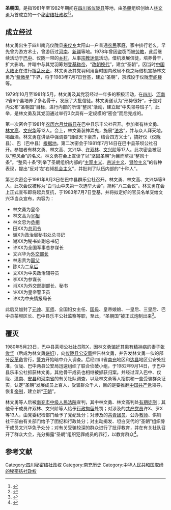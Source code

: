 {{Infobox Former Country
|native_name            = {{lang|zh|圣朝国}}
|conventional_long_name = 
|common_name            = 
|
|continent              = 亚洲
|region                 = 东亚
|country                = 中华人民共和国
|era                    = 
|status                 = Unrecognized State
|status_text            = [[秘密结社政权|秘密结社政权]]
|empire                 = 
|government_type        = [[政教合一|政教合一]]<br>[[神权政治|神权政治]]<br>[[君主专制|君主专制]]
|
|life_span              = 1981年－1982年
|
|year_start             = 1981年
|year_end               = 1982年
|
|year_exile_start       = 
|year_exile_end         = 
|
|event_start            = 
|date_start             = 08月3日
|event_end              = 
|date_end               = 09月14月
|
|event1                 = 
|date_event1            = 
|event2                 = 
|date_event2            = 
|event3                 = 
|date_event3            = 
|event4                 = 
|date_event4            = 
|
|event_pre              = 
|date_pre               = 
|event_post             = 
|date_post              = 
|
|p1                     = 中华人民共和国
|flag_p1                = Flag of the People's Republic of China.svg
|
|s1                     = 中华人民共和国
|flag_s1                = Flag of the People's Republic of China.svg
|
|image_flag             = Flag of None.svg
|flag                   = 
|flag_type              = 国旗
|
|image_coat             = Coats of arms of None.svg
|symbol                 = 
|symbol_type            = 国徽
|symbol_type_article    = 
|
|image_map              = 
|image_map_size         = 
|image_map_caption      = 
|
|capital                = 预定首都：[[仪陇县|仪陇县]][[奎阁楼|奎阁楼]]<br>根据地：{{CHN}}[[四川省|四川省]][[仪陇县|仪陇县]]
|capital_exile          = 
|latd =  |latm =  |latNS =  |longd =  |longm =  |longEW = 
|largest_city           = 
|
|national_motto         = 
|national_anthem        = 
|common_languages       = [[汉语|汉语]]
|demonym                = 
|religion               = [[圣朝|圣朝]]
|philosophy             = 
|currency               = [[人民币|人民币（CNY／RMB）]]
|currency_code          = CNY／RMB
|
|title_leader           = 国家最高领导人
|leader1                = [[皇帝|皇帝]] [[林文勇|林文勇]]
|year_leader1           = 1981年8月3日－1982年9月14日
|leader2                = 
|year_leader2           = 
|leader3                = 
|year_leader3           = 
|leader4                = 
|year_leader4           = 
|
|title_representative   = 国家元首
|representative1        = [[皇帝|皇帝]] [[林文勇|林文勇]]
|year_representative1   = 1981年8月3日－1982年9月14日
|representative2        = 
|year_representative2   = 
|representative3        = 
|year_representative3   = 
|representative4        = 
|year_representative4   = 
|
|title_deputy           = 政府首脑
|deputy1                = [[丞相|丞相]] [[林文忠|林文忠]]
|year_deputy1           = 1981年8月3日－1982年9月
|deputy2                = [[宰相|宰相]] [[林文高|林文高]]
|year_deputy2           = 1981年8月3日－1982年9月
|deputy3                = 
|year_deputy3           = 
|deputy4                = 
|year_deputy4           = 
|
|legislature            = 
|house1                 = 
|house2                 = 
|
|stat_year1             = 
|stat_area1             = 
|stat_pop1              = 
|stat_year2             = 
|stat_area2             = 
|stat_pop2              = 
|stat_year3             = 
|stat_area3             = 
|stat_pop3              = 
|stat_year4             = 
|stat_area4             = 
|stat_pop4              = 
|stat_year5             = 
|stat_area5             = 
|stat_pop5              = 
|footnotes              = 
|
|utc_offset             = +8
|cctld                  = 
|calling_code           = 
|today                  = {{CHN}}
}}

'''圣朝国'''，是指1981年至1982年期间在[[四川省|四川省]][[仪陇县|仪陇县]]等地，由[[圣朝|圣朝]]组织创始人[[林文勇|林文勇]]为首成立的一个[[秘密结社政权|秘密结社政权]]<ref>{{cite web | language = zh-hans | publisher = 网易网>新闻中心>历史>正文 | title = 新中国成立以来称帝者一览 | url = http://history.news.163.com/09/0505/15/58IDS3OU00011247_2.html | author = 来源：网易历史 | date = 2009-05-05 | accessdate = 2009-05-05 | archive-date = 2009-05-09 | archive-url = https://web.archive.org/web/20090509182628/http://history.news.163.com/09/0505/15/58IDS3OU00011247_2.html | dead-url = no }}</ref><ref>{{cite web | language = zh-hans | publisher = 凤凰网>资讯>历史>历史纪事>密档>正文 | title = 1949年以来中国领土上“称帝者”举例 | url = http://news.ifeng.com/history/1/midang/200905/0507_2664_1143615_1.shtml | author = 来源：凤凰资讯 | date = 2009-05-07 | accessdate = 2009-05-07 | archive-date = 2009-05-10 | archive-url = https://web.archive.org/web/20090510231306/http://news.ifeng.com/history/1/midang/200905/0507_2664_1143615_1.shtml | dead-url = no }}</ref>。

== 成立经过 ==
林文勇出生于四川南充仪陇县[[来仪乡|来仪乡]]太阳山一户普通[[农民|农民]]家庭，家中排行老么，早先曾为游方术士，曾游历过[[河南|河南]]、[[新疆|新疆]]等地。1978年曾因盗窃而被[[劳教|劳教]]，此后继续活动于[[巴中|巴中]]、仪陇一带的[[乡村|乡村]]，从事[[宗教迷信|宗教迷信]]活动，借机发展信徒，培养骨干，扩大影响。并暗中与其党羽筹划[[登基称帝|登基称帝]]，“[[改朝换代|改朝换代]]”，建立“圣朝”。因当时[[中国大陆|中国大陆]]正在进行[[拨乱反正|拨乱反正]]，林文勇及其党羽利用当时国内政局不稳之际借机宣扬林文勇乃“[[紫微星|紫微星]]”下界，将于1983年7月7日登基，建立“圣朝”，京城设于仪陇[[奎阁楼|奎阁楼]]等。

1979年10月至1981年5月，林文勇及其党羽经过一年多的积极活动，在[[四川|四川]]、[[河南|河南]]2省6个县培养了多名骨干，发展了大批信徒。林文勇遂认为“形势很好”，于是对内公布“圣朝国”目标，进行内部的所谓“整风”活动，建立起“中央领导班子”，此举，是林文勇及其党羽通过举行3次具有一定规模的“密会”而后完成的。

第一次密会于1981年[[农历六月廿四日|农历六月廿四日]]在巴中县乐丰公社召开。参加者有林文勇、[[林文高|林文高]]、[[文兴华|文兴华]]等12人。会上，林文勇装神弄鬼，施展“[[法术|法术]]”，并与众人拜天地，喝血酒。林文勇在讲话中强调要“团结天下豪杰，结合四方义士”，搞好仪（仪陇县）、巴（巴中县）[[根据地|根据地]]。第二次密会于1981年7月14日在巴中县茶坝公社召开。参加者有林文勇、林文高、文兴华、[[许双林|许双林]]、[[文兴阶|文兴阶]]等17人。此次密会被冠以“整风会”的名义。林文勇在会上宣读了以“坚固圣朝”为目而草拟“整风十条”。“整风十条”列举了圣朝组织内部的“[[主观主义|主观主义]]、[[宗派主义|宗派主义]]、[[冒险主义|冒险主义]]”的各种表现，提出“反对‘左’右倾[[机会主义|机会主义]]”，并批判了队伍内部的“十种人”。

第三次密会于1981年8月3日在巴中县群乐公社召开。林文勇、林文高、文兴华等9人，此次会议被称为“白马山中央第一次选举大会”，简称“八三会议”。林文勇在会上正式宣布即将起兵反抗，于1983年7月7日登基，并将拟定好的官员名单交给文兴华当众宣布，内容为：

* 林文勇为皇帝
* 林文高为[[宰相|宰相]]
* 林文忠为[[丞相|丞相]]
* 田ⅩⅩ为[[总司令|总司令]]
* 谢Ⅹ为政治局秘书处总书记
* 谢ⅩⅩ为秘书处副总书记
* 许ⅩⅩ为全国军事总参谋长
* 文兴华为[[外交部长|外交部长]]
* 林忠贵为[[国父|国父]]
* 陈Ⅹ为二[[皇后|皇后]]
* 文ⅩⅩ为中央政治辅导员
* 李ⅩⅩ为参谋长
* 肖ⅩⅩ为外交部副部长、秘书
* 许ⅩⅩ为皇帝警卫员
* 许Ⅹ为中央情报局长

此后又加封了[[元帅|元帅]]、[[军师|军师]]、全国妇女主任、[[国母|国母]]、皇帝娘娘、一皇后、三皇后、巴中县茶坝区长、巴中县乐丰公社监察等职，至此，“圣朝国”被正式炮制出来<ref>{{cite web | language = zh-hans | publisher = 豆瓣读书 | title = 《帝梦惊华》的笔记－第112页 | url = http://book.douban.com/annotation/13800832/ | author = Patrick／小白 | date = 2011-07-20 | accessdate = 2011-07-20 | archive-date = 2016-03-07 | archive-url = https://web.archive.org/web/20160307114250/https://book.douban.com/annotation/13800832/ | dead-url = no }}</ref>。

== 覆灭 ==
1980年5月23日，巴中县茶坝公社社员陈Ⅹ，因林文勇[[骗奸|骗奸]]其患有[[精神病|精神病]]的妻子[[张俊华|张俊华]]（后成为林文勇[[姘妇|姘妇]]），向[[仪陇县公安局|仪陇县公安局]]控告林文勇，并告发林文勇一伙的部分[[反革命|反革命]]言行，[[警方|警方]]开始暗中介入调查。后经四川省[[南充|南充]]地区和[[达县|达县]]地区公安处批准，仪陇、巴中两县公安局迅速组织了联合侦破小组，于1982年9月14日，于巴中县乐丰公社抓获林文勇，其他骨干成员也相继被抓获归案。并经过深入巴中、仪陇、[[潼南|潼南]]、[[安县|安县]]和[[河南省|河南省]]的有关社队调查，以及林文勇等人招供和一些受骗群众证实，认定“圣朝”发展成员上百人，受骗群众千人，目的是要推翻[[中国共产党|中国共产党]]领导，恢复[[帝制|帝制]]，建立新“[[王朝|王朝]]”。

林文勇等人后被[[四川省人民法院列表|南充市中级人民法院]]宣判，其中林文勇、林文高判处[[有期徒刑|有期徒刑]]；其他骨干成员许双林、文兴阶等人给予[[行政拘留|行政拘留]]处罚；对涉及的[[中国共产党员|共产党员]]许Ⅹ、罗Ⅹ等13人，由党委纪检部门给予了党纪处分；对涉及的[[中國共產主義青年團|共青团员]]、公办[[教师|教师]]、供销社干部由有关部门给予了团纪和行政处分；对主动揭发、坦白交代的“圣朝”组织骨干成员文兴华免予处分；对有关受骗较深的群众进行了批评教育，并在有关社队召开了群众大会，充分揭露“圣朝”组织犯罪成员的罪行，以教育群众<ref name = "莫辛／主编">{{cite book zh | language = zh-hans | author = 莫辛／主编 | title = 《帝梦惊华：当代中国“称帝”闹剧》>大巴山系列之二：“圣朝国”及江湖术士的“皇帝梦” | format =  | url = http://books.google.com.hk/books/about/%E5%B8%9D%E6%A2%A6%E6%83%8A%E5%8D%8E.html?id=bBykAAAACAAJ | date = 1998年10月第1版 | publisher = 广州出版社 | location = 广州 | id = ISBN 7-80592-854-1 | accessdate = 1998年10月第1次印刷 | pages = 第92－113页 | archive-date = 2014-03-03 | archive-url = https://web.archive.org/web/20140303205147/http://books.google.com.hk/books/about/%E5%B8%9D%E6%A2%A6%E6%83%8A%E5%8D%8E.html?id=bBykAAAACAAJ | dead-url = no }}</ref>。

== 参考文献 ==
{{Reflist|2}}
[[Category:四川秘密结社政权|Category:四川秘密结社政权]]
[[Category:南充历史|Category:南充历史]]
[[Category:中华人民共和国取缔的秘密结社政权|Category:中华人民共和国取缔的秘密结社政权]]